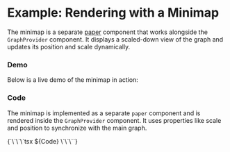 
<Meta of={Stories} />

# Example: Rendering with a Minimap
The minimap is a separate [paper](https://docs.jointjs.com/learn/quickstart/paper) component that works alongside the `GraphProvider` component. It displays a scaled-down view of the graph and updates its position and scale dynamically.

### Demo
Below is a live demo of the minimap in action:

<Canvas of={Stories.Default} />

### Code
The minimap is implemented as a separate `paper` component and is rendered inside the `GraphProvider` component. It uses properties like scale and position to synchronize with the main graph.

<Markdown>
{`\`\`\`tsx
${Code}
\`\`\``}
</Markdown>






